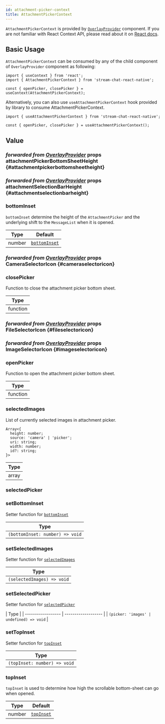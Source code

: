 ```yaml
---
id: attachment-picker-context
title: AttachmentPickerContext
---
```




`AttachmentPickerContext` is provided by [`OverlayProvider`](../core-components/overlay_provider.mdx) component. If you are not familiar with React Context API, please read about it on [React docs](https://reactjs.org/docs/context.html).

## Basic Usage

`AttachmentPickerContext` can be consumed by any of the child component of `OverlayProvider` component as following:

```tsx
import { useContext } from 'react';
import { AttachmentPickerContext } from 'stream-chat-react-native';

const { openPicker, closePicker } = useContext(AttachmentPickerContext);
```

Alternatively, you can also use `useAttachmentPickerContext` hook provided by library to consume AttachmentPickerContext.

```tsx
import { useAttachmentPickerContext } from 'stream-chat-react-native';

const { openPicker, closePicker } = useAttachmentPickerContext();
```

## Value

### <div class="label description">_forwarded from [OverlayProvider](../core-components/overlay_provider.mdx#attachmentpickerbottomsheetheight)_ props</div> attachmentPickerBottomSheetHeight {#attachmentpickerbottomsheetheight}

<AttachmentPickerBottomSheetHeight />

### <div class="label description">_forwarded from [OverlayProvider](../core-components/overlay_provider.mdx#attachmentselectionbarheight)_ props</div> attachmentSelectionBarHeight {#attachmentselectionbarheight}

<AttachmentSelectionBarHeight />

### bottomInset

`bottomInset` determine the height of the `AttachmentPicker` and the underlying shift to the `MessageList` when it is opened.

| Type   | Default                                                              |
| ------ | -------------------------------------------------------------------- |
| number | [`bottomInset`](../core-components/overlay_provider.mdx#bottominset) |

### <div class="label description">_forwarded from [OverlayProvider](../core-components/overlay_provider.mdx#cameraselectoricon)_ props</div> CameraSelectorIcon {#cameraselectoricon}

<CameraSelectorIcon />

### closePicker

Function to close the attachment picker bottom sheet.

| Type     |
| -------- |
| function |

### <div class="label description">_forwarded from [OverlayProvider](../core-components/overlay_provider.mdx#fileselectoricon)_ props</div> FileSelectorIcon {#fileselectoricon}

<FileSelectorIcon />

### <div class="label description">_forwarded from [OverlayProvider](../core-components/overlay_provider.mdx#imageselectoricon)_ props</div> ImageSelectorIcon {#imageselectoricon}

<ImageSelectorIcon />

<!-- ### maxNumberOfFiles

Maximum number of files (images + documents) which can be uploaded.

| Type | Default |
| - | - |
| number | 10 | -->

### openPicker

Function to open the attachment picker bottom sheet.

| Type     |
| -------- |
| function |

### selectedImages

List of currently selected images in attachment picker.

```tsx
Array<{
  height: number;
  source: 'camera' | 'picker';
  uri: string;
  width: number;
  id?: string;
}>
```

| Type  |
| ----- |
| array |

### selectedPicker

<SelectedPicker />

### setBottomInset

Setter function for [`bottomInset`](#bottominset)

| Type                            |
| ------------------------------- |
| `(bottomInset: number) => void` |

<!-- ### setMaxNumberOfFiles -->

### setSelectedImages

Setter function for [`selectedImages`](#selectedimages)

| Type                       |
| -------------------------- |
| `(selectedImages) => void` |

### setSelectedPicker

Setter function for [`selectedPicker`](#selectedpicker)

| Type               |
| ------------------ | ------------------- |
| `(picker: 'images' | undefined) => void` |

### setTopInset

Setter function for [`topInset`](#topinset)

| Type                         |
| ---------------------------- |
| `(topInset: number) => void` |

### topInset

`topInset` is used to determine how high the scrollable bottom-sheet can go when opened.

| Type   | Default                                                        |
| ------ | -------------------------------------------------------------- |
| number | [`topInset`](../core-components/overlay_provider.mdx#topInset) |
